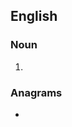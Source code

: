 ==English==

===Noun===
{{head|en|noun plural form}}

# {{plural of|ravier|lang=en}}

===Anagrams===
* {{anagrams|en|a=aeirrsv|Vierras|arrives|riserva|variers}}